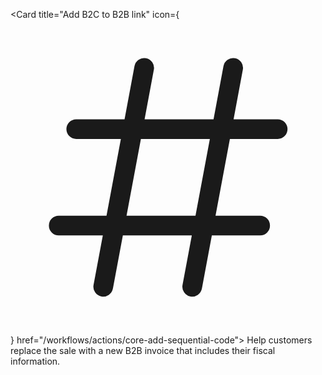 <Card title="Add B2C to B2B link" 
  icon={<svg fill="none" xmlns="http://www.w3.org/2000/svg" viewBox="0 0 16 16"><path fill-rule="evenodd" clip-rule="evenodd" d="M6.882 1.9585a.5.5 0 0 1 .3995.5834L6.8105 5.06h3.5026l.5054-2.702a.5.5 0 0 1 .983.184l-.471 2.518H13.57a.5.5 0 0 1 0 1h-2.4266l-.7295 3.9H12.68a.5.5 0 1 1 0 1h-2.4531l-.5054 2.7019a.5.5 0 0 1-.983-.1838l.471-2.5181H5.707l-.5054 2.7019a.5.5 0 0 1-.983-.1838l.471-2.5181H2.45a.5.5 0 0 1 0-1h2.4266l.7295-3.9H3.34a.5.5 0 1 1 0-1h2.4531l.5054-2.702a.5.5 0 0 1 .5834-.3995ZM9.3965 9.96l.7295-3.9H6.6234l-.7295 3.9h3.5027Z" fill="currentColor"/></svg>} href="/workflows/actions/core-add-sequential-code">
  Help customers replace the sale with a new B2B invoice that includes their fiscal information.
</Card>